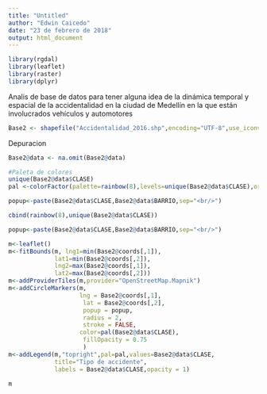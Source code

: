 ```yaml
---
title: "Untitled"
author: "Edwin Caicedo"
date: "23 de febrero de 2018"
output: html_document
---
```


```r
library(rgdal)
library(leaflet)
library(raster)
library(dplyr)
```

Analis de base de datos para tener alguna idea de la dinámica temporal y espacial de la accidentalidad en la ciudad de Medellín en la que están involucrados vehículos y automotores

```r
Base2 <- shapefile("Accidentalidad_2016.shp",encoding="UTF-8",use_iconv=TRUE)
```

Depuracion
```r
Base2@data <- na.omit(Base2@data)

```

```r
#Paleta de colores
unique(Base2@data$CLASE)
pal <-colorFactor(palette=rainbow(8),levels=unique(Base2@data$CLASE),ordered=F)

popup<-paste(Base2@data$CLASE,Base2@data$BARRIO,sep="<br/>")

cbind(rainbow(8),unique(Base2@data$CLASE))

popup<-paste(Base2@data$CLASE,Base2@data$BARRIO,sep="<br/>")

m<-leaflet()
m<-fitBounds(m, lng1=min(Base2@coords[,1]), 
             lat1=min(Base2@coords[,2]), 
             lng2=max(Base2@coords[,1]),
             lat2=max(Base2@coords[,2]))
m<-addProviderTiles(m,provider="OpenStreetMap.Mapnik")
m<-addCircleMarkers(m,
                    lng = Base2@coords[,1],
                     lat = Base2@coords[,2],
                     popup = popup, 
                     radius = 2, 
                     stroke = FALSE,
                    color=pal(Base2@data$CLASE),
                     fillOpacity = 0.75
                     )
m<-addLegend(m,"topright",pal=pal,values=Base2@data$CLASE, 
             title="Tipo de accidente",
             labels = Base2@data$CLASE,opacity = 1)

m
```

